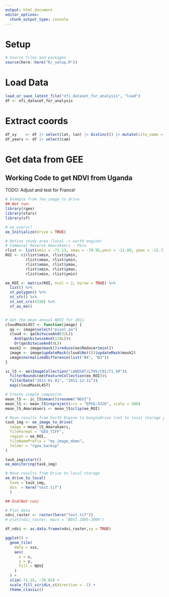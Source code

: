 ```yaml
---
output: html_document
editor_options: 
  chunk_output_type: console
---
```

# Setup
```r
# Source files and packages
source(here::here("R/_setup.R"))
```

# Load Data
```r
load_or_save_latest_file("nfi_dataset_for_analysis", "load")
df <- nfi_dataset_for_analysis
```

# Extract coords
```r
df_xy    <- df |> select(lat, lon) |> distinct() |> mutate(site_name = row)
df_years <- df |> select(cam)
```

# Get data from GEE

## Working Code to get NDVI from Uganda
TODO: Adjust and test for France!

```r
# Example from ?ee_image_to_drive
## Not run: 
library(rgee)
library(stars)
library(sf)

# ee_users()
ee_Initialize(drive = TRUE)

# Define study area (local -> earth engine)
# Communal Reserve Amarakaeri - Peru
rlist <- list(xmin = -71.13, xmax = -70.95,ymin = -12.89, ymax = -12.73)
ROI <- c(rlist$xmin, rlist$ymin,
         rlist$xmax, rlist$ymin,
         rlist$xmax, rlist$ymax,
         rlist$xmin, rlist$ymax,
         rlist$xmin, rlist$ymin)

ee_ROI <- matrix(ROI, ncol = 2, byrow = TRUE) %>%
  list() %>%
  st_polygon() %>%
  st_sfc() %>%
  st_set_crs(4326) %>%
  sf_as_ee()


# Get the mean annual NDVI for 2011
cloudMaskL457 <- function(image) {
  qa <- image$select("pixel_qa")
  cloud <- qa$bitwiseAnd(32L)$
    And(qa$bitwiseAnd(128L))$
    Or(qa$bitwiseAnd(8L))
  mask2 <- image$mask()$reduce(ee$Reducer$min())
  image <- image$updateMask(cloud$Not())$updateMask(mask2)
  image$normalizedDifference(list("B4", "B3"))
}

ic_l5 <- ee$ImageCollection("LANDSAT/LT05/C01/T1_SR")$
  filterBounds(ee$FeatureCollection(ee_ROI))$
  filterDate("2011-01-01", "2011-12-31")$
  map(cloudMaskL457)

# Create simple composite
mean_l5 <- ic_l5$mean()$rename("NDVI")
mean_l5 <- mean_l5$reproject(crs = "EPSG:4326", scale = 500)
mean_l5_Amarakaeri <- mean_l5$clip(ee_ROI)

# Move results from Earth Engine to GoogleDrive (not to local storage yet!)
task_img <- ee_image_to_drive(
  image = mean_l5_Amarakaeri,
  fileFormat = "GEO_TIFF",
  region = ee_ROI,
  fileNamePrefix = "my_image_demo",
  folder = "rgee_backup"
)

task_img$start()
ee_monitoring(task_img)

# Move results from Drive to local storage
ee_drive_to_local(
  task = task_img,
  dsn  = here("test.tif")
  )

## End(Not run)
```

```r
# Plot data
ndvi_raster <- raster(here("test.tif"))
# plot(ndvi_raster, main = "NDVI 2005-2006")
```

```r
df_ndvi <- as.data.frame(ndvi_raster,xy = TRUE)
```

```r
ggplot() +
  geom_tile(
    data = xxx,
    aes(
      x = x,
      y = y,
      fill = NDVI
    )
  ) +
  xlim(-71.25, -70.85) +
  scale_fill_viridis_c(direction = -1) +
  theme_classic()
```
